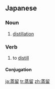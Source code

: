 ==Japanese==
{{ja-kanjitab|じょう|りゅう|yomi=o}}

===Noun===
{{ja-noun|じょうりゅう}}

# [[distillation]]

===Verb===
{{ja-verb-suru|じょうりゅう}}

# to [[distill]]

====Conjugation====
{{ja-suru|じょうりゅう}}

[[ja:蒸留]]
[[tr:蒸留]]
[[zh:蒸留]]